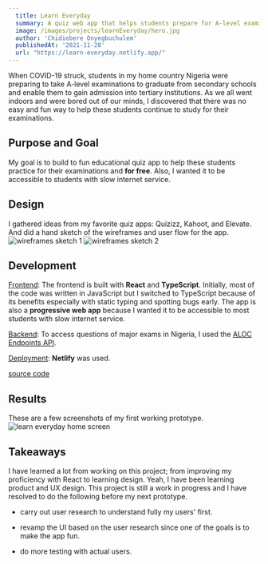 ```yaml
---
  title: Learn Everyday
  summary: A quiz web app that helps students prepare for A-level examinations.
  image: /images/projects/learnEveryday/hero.jpg
  author: 'Chidiebere Onyegbuchulem'
  publishedAt: '2021-11-28'
  url: "https://learn-everyday.netlify.app/"
---
```


When COVID-19 struck, students in my home country Nigeria were preparing to take
A-level examinations to graduate from secondary schools and enable them to gain
admission into tertiary institutions. As we all went indoors and were bored out
of our minds, I discovered that there was no easy and fun way to help these
students continue to study for their examinations.

## Purpose and Goal

My goal is to build to fun educational quiz app to help these students practice
for their examinations and **for free**. Also, I wanted it to be accessible to
students with slow internet service.

## Design

I gathered ideas from my favorite quiz apps: Quizizz, Kahoot, and Elevate. And
did a hand sketch of the wireframes and user flow for the app.
![wireframes sketch 1](/images/projects/learnEveryday/Screenshot-sketch1.jpg)
![wireframes sketch 2](/images/projects/learnEveryday/Screenshot-sketch2.jpg)

## Development

<u>Frontend</u>: The frontend is built with **React** and **TypeScript**.
Initially, most of the code was written in JavaScript but I switched to
TypeScript because of its benefits especially with static typing and spotting
bugs early. The app is also a **progressive web app** because I wanted it to be
accessible to most students with slow internet service.

<u>Backend</u>: To access questions of major exams in Nigeria, I used the [ALOC
Endpoints API](https://questions.aloc.ng/).

<u>Deployment</u>: **Netlify** was used.

[source code](https://github.com/chidexebere/learn-everyday)

## Results

These are a few screenshots of my first working prototype.
![learn everyday home screen](/images/projects/learnEveryday/Screenshot-learn.jpg)

## Takeaways

I have learned a lot from working on this project; from improving my proficiency
with React to learning design. Yeah, I have been learning product and UX design.
This project is still a work in progress and I have resolved to do the following
before my next prototype.

- carry out user research to understand fully my users' first.

- revamp the UI based on the user research since one of the goals is to make the
  app fun.

- do more testing with actual users.
